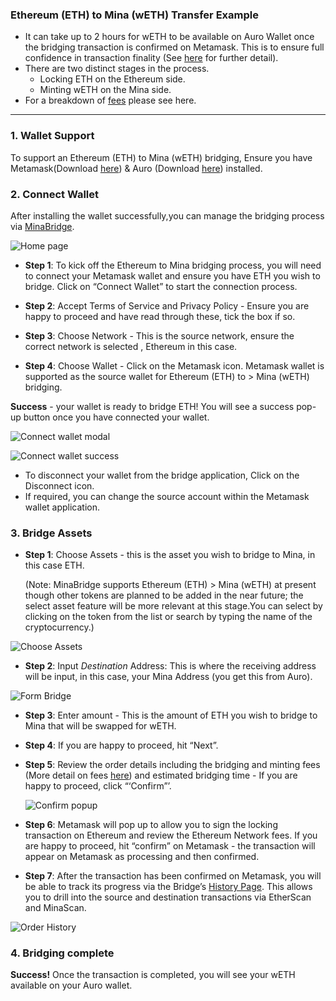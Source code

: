 ﻿### **Ethereum (ETH) to Mina (wETH) Transfer Example**

- It can take up to 2 hours for wETH to be available on Auro Wallet once the bridging transaction is confirmed on Metamask. This is to ensure full confidence in transaction finality (See [here](https://docs.minaprotocol.com/mina-protocol/lifecycle-of-a-payment) for further detail).
- There are two distinct stages in the process.
  - Locking ETH on the Ethereum side.
  - Minting wETH on the Mina side.
- For a breakdown of [fees](/user-guide#bridging-fee) please see here.

---

### 1. Wallet Support

To support an Ethereum (ETH) to Mina (wETH) bridging, Ensure you have Metamask(Download [here](https://metamask.io/download)) & Auro (Download [here](https://www.aurowallet.com/)) installed.

### 2. Connect Wallet

After installing the wallet successfully,you can manage the bridging process via [MinaBridge](/).

![Home page](/user-guide/home-full.png)

- **Step 1**: To kick off the Ethereum to Mina bridging process, you will need to connect your Metamask wallet and ensure you have ETH you wish to bridge. Click on “Connect Wallet” to start the connection process.

- **Step 2**: Accept Terms of Service and Privacy Policy - Ensure you are happy to proceed and have read through these, tick the box if so.

- **Step 3**: Choose Network - This is the source network, ensure the correct network is selected , Ethereum in this case.

- **Step 4**: Choose Wallet - Click on the Metamask icon. Metamask wallet is supported as the source wallet for Ethereum (ETH) to > Mina (wETH) bridging.

**Success** - your wallet is ready to bridge ETH! You will see a success pop-up button once you have connected your wallet.

![Connect wallet modal](/user-guide/connect-wallet-390px.png)

![Connect wallet success](/user-guide/header-full.png)

- To disconnect your wallet from the bridge application, Click on the Disconnect icon.
- If required, you can change the source account within the Metamask wallet application.

### 3. Bridge Assets

- **Step 1**: Choose Assets - this is the asset you wish to bridge to Mina, in this case ETH.

  (Note: MinaBridge supports Ethereum (ETH) > Mina (wETH) at present though other tokens are planned to be added in the near future; the select asset feature will be more relevant at this stage.You can select by clicking on the token from the list or search by typing the name of the cryptocurrency.)

![Choose Assets](/user-guide/select-token-390px.png)

- **Step 2**: Input _Destination_ Address: This is where the receiving address will be input, in this case, your Mina Address (you get this from Auro).

![Form Bridge](/user-guide/form-bridge-390px.png)

- **Step 3**: Enter amount - This is the amount of ETH you wish to bridge to Mina that will be swapped for wETH.

- **Step 4**: If you are happy to proceed, hit “Next”.

- **Step 5**: Review the order details including the bridging and minting fees (More detail on fees [here](/user-guide#bridging-fee)) and estimated bridging time - If you are happy to proceed, click “‘Confirm”’.

  ![Confirm popup](/user-guide/confirm-bridge-390px.png)

- **Step 6**: Metamask will pop up to allow you to sign the locking transaction on Ethereum and review the Ethereum Network fees. If you are happy to proceed, hit “confirm” on Metamask - the transaction will appear on Metamask as processing and then confirmed.

- **Step 7**: After the transaction has been confirmed on Metamask, you will be able to track its progress via the Bridge’s [History Page](/history). This allows you to drill into the source and destination transactions via EtherScan and MinaScan.

![Order History](/user-guide/history-full.png)

### 4. Bridging complete

**Success!** Once the transaction is completed, you will see your wETH available on your Auro wallet.
